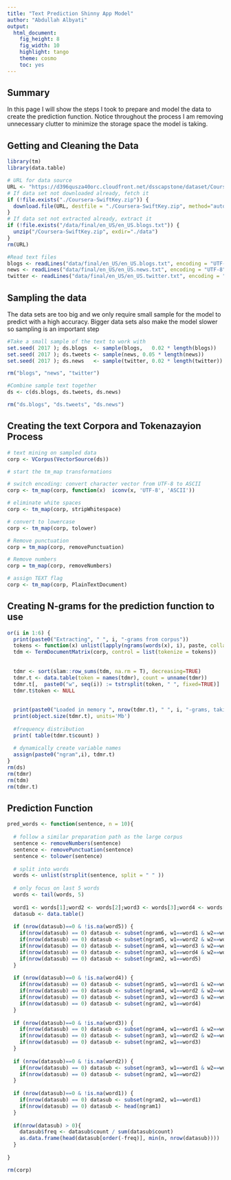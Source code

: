 ```yaml
---
title: "Text Prediction Shinny App Model"
author: "Abdullah Albyati"
output: 
  html_document: 
    fig_height: 8
    fig_width: 10
    highlight: tango
    theme: cosmo
    toc: yes
---
```

## Summary 
In this page I will show the steps I took to prepare and model the data to create the prediction function. Notice throughout the process I am removing unnecessary clutter to minimize the storage space the model is taking.

## Getting and Cleaning the Data
```r
library(tm)
library(data.table)

# URL for data source
URL <- "https://d396qusza40orc.cloudfront.net/dsscapstone/dataset/Coursera-SwiftKey.zip"
# If data set not downloaded already, fetch it
if (!file.exists("./Coursera-SwiftKey.zip")) {
  download.file(URL, destfile = "./Coursera-SwiftKey.zip", method="auto")
}
# If data set not extracted already, extract it
if (!file.exists("/data/final/en_US/en_US.blogs.txt")) {
  unzip("/Coursera-SwiftKey.zip", exdir="./data")
}
rm(URL)

#Read text files
blogs <- readLines("data/final/en_US/en_US.blogs.txt", encoding = "UTF-8", skipNul=TRUE)
news <- readLines("data/final/en_US/en_US.news.txt", encoding = "UTF-8", skipNul=TRUE)
twitter <- readLines("data/final/en_US/en_US.twitter.txt", encoding = "UTF-8", skipNul=TRUE)

```
## Sampling the data
The data sets are too big and we only require small sample for the model to predict with a high accuracy. Bigger data sets also make the model slower so sampling is an important step

```r
#Take a small sample of the text to work with 
set.seed( 2017 ); ds.blogs  <- sample(blogs,   0.02 * length(blogs))
set.seed( 2017 ); ds.tweets <- sample(news, 0.05 * length(news))
set.seed( 2017 ); ds.news   <- sample(twitter, 0.02 * length(twitter))

rm("blogs", "news", "twitter")

#Combine sample text together
ds <- c(ds.blogs, ds.tweets, ds.news)

rm("ds.blogs", "ds.tweets", "ds.news")
```
## Creating the text Corpora and Tokenazayion Process
```r
# text mining on sampled data
corp <- VCorpus(VectorSource(ds))

# start the tm_map transformations 

# switch encoding: convert character vector from UTF-8 to ASCII
corp <- tm_map(corp, function(x)  iconv(x, 'UTF-8', 'ASCII'))

# eliminate white spaces
corp <- tm_map(corp, stripWhitespace)

# convert to lowercase
corp <- tm_map(corp, tolower)

# Remove punctuation
corp = tm_map(corp, removePunctuation)

# Remove numbers
corp = tm_map(corp, removeNumbers)

# assign TEXT flag
corp <- tm_map(corp, PlainTextDocument)
```
## Creating N-grams for the prediction function to use
```r
or(i in 1:6) {
  print(paste0("Extracting", " ", i, "-grams from corpus"))
  tokens <- function(x) unlist(lapply(ngrams(words(x), i), paste, collapse = " "), use.names = FALSE)
  tdm <- TermDocumentMatrix(corp, control = list(tokenize = tokens))
  
  
  tdmr <- sort(slam::row_sums(tdm, na.rm = T), decreasing=TRUE)
  tdmr.t <- data.table(token = names(tdmr), count = unname(tdmr)) 
  tdmr.t[,  paste0("w", seq(i)) := tstrsplit(token, " ", fixed=TRUE)]
  tdmr.t$token <- NULL
  
  
  print(paste0("Loaded in memory ", nrow(tdmr.t), " ", i, "-grams, taking: "))
  print(object.size(tdmr.t), units='Mb')
  
  #frequency distribution
  print( table(tdmr.t$count) )
  
  # dynamically create variable names
  assign(paste0("ngram",i), tdmr.t)
}
rm(ds)
rm(tdmr)
rm(tdm)
rm(tdmr.t)
```
## Prediction Function
```r
pred_words <- function(sentence, n = 10){
  
  # follow a similar preparation path as the large corpus
  sentence <- removeNumbers(sentence)
  sentence <- removePunctuation(sentence)
  sentence <- tolower(sentence)
  
  # split into words
  words <- unlist(strsplit(sentence, split = " " ))
  
  # only focus on last 5 words
  words <- tail(words, 5)
  
  word1 <- words[1];word2 <- words[2];word3 <- words[3];word4 <- words[4];word5 <- words[5];
  datasub <- data.table()
  
  if (nrow(datasub)==0 & !is.na(word5)) {
    if(nrow(datasub) == 0) datasub <- subset(ngram6, w1==word1 & w2==word2 & w3==word3 & w4==word4 & w5==word5)
    if(nrow(datasub) == 0) datasub <- subset(ngram5, w1==word2 & w2==word3 & w3==word4 & w4==word5)
    if(nrow(datasub) == 0) datasub <- subset(ngram4, w1==word3 & w2==word4 & w3==word5)
    if(nrow(datasub) == 0) datasub <- subset(ngram3, w1==word4 & w2==word5)
    if(nrow(datasub) == 0) datasub <- subset(ngram2, w1==word5)
  }
  
  if (nrow(datasub)==0 & !is.na(word4)) {
    if(nrow(datasub) == 0) datasub <- subset(ngram5, w1==word1 & w2==word2 & w3==word3 & w4==word4)
    if(nrow(datasub) == 0) datasub <- subset(ngram4, w1==word2 & w2==word3 & w3==word4)
    if(nrow(datasub) == 0) datasub <- subset(ngram3, w1==word3 & w2==word4)
    if(nrow(datasub) == 0) datasub <- subset(ngram2, w1==word4)
  }
  
  if (nrow(datasub)==0 & !is.na(word3)) {
    if(nrow(datasub) == 0) datasub <- subset(ngram4, w1==word1 & w2==word2 & w3==word3)
    if(nrow(datasub) == 0) datasub <- subset(ngram3, w1==word2 & w2==word3)
    if(nrow(datasub) == 0) datasub <- subset(ngram2, w1==word3)
  }
  
  if (nrow(datasub)==0 & !is.na(word2)) {
    if(nrow(datasub) == 0) datasub <- subset(ngram3, w1==word1 & w2==word2)
    if(nrow(datasub) == 0) datasub <- subset(ngram2, w1==word2)
  }
  
  if (nrow(datasub)==0 & !is.na(word1)) {
    if(nrow(datasub) == 0) datasub <- subset(ngram2, w1==word1)
    if(nrow(datasub) == 0) datasub <- head(ngram1)
  }
  
  if(nrow(datasub) > 0){
    datasub$freq <- datasub$count / sum(datasub$count)
    as.data.frame(head(datasub[order(-freq)], min(n, nrow(datasub))))
  }
  
}

rm(corp)
```

